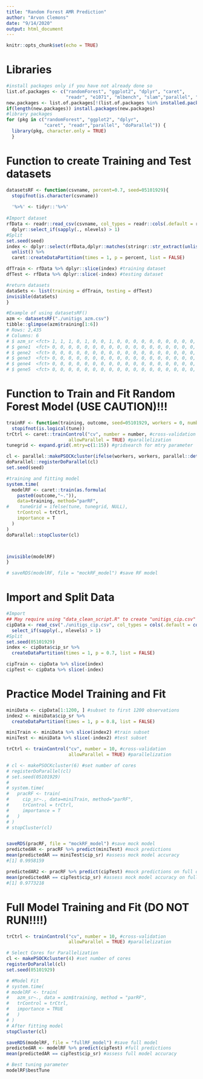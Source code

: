 ```yaml
---
title: "Random Forest AMR Prediction"
author: "Arvon Clemons"
date: "9/14/2020"
output: html_document
---
```


```r
knitr::opts_chunk$set(echo = TRUE)
```

# Libraries
```r
#install packages only if you have not already done so 
list.of.packages <- c("randomForest", "ggplot2", "dplyr", "caret",
                      "readr", "e1071", "mlbench", "slam","parallel", "doParallel")
new.packages <- list.of.packages[!(list.of.packages %in% installed.packages()[,"Package"])]
if(length(new.packages)) install.packages(new.packages)
#library packages
for (pkg in c("randomForest", "ggplot2", "dplyr",
              "caret", "readr","parallel", "doParallel")) {
  library(pkg, character.only = TRUE)
  }
```

# Function to create Training and Test datasets
```r
datasetsRF <- function(csvname, percent=0.7, seed=05101929){
  stopifnot(is.character(csvname))
  
  '%>%' <- tidyr::'%>%'
  
#Import dataset
rfData <- readr::read_csv(csvname, col_types = readr::cols(.default = readr::col_factor(NULL))) %>% 
  dplyr::select_if(sapply(., nlevels) > 1)
#Split
set.seed(seed)
index <- dplyr::select(rfData,dplyr::matches(stringr::str_extract(unlist(stringr::str_split(csvname, "_"))[2],"^[[:alpha:]]+"))) %>% 
  unlist() %>% 
  caret::createDataPartition(times = 1, p = percent, list = FALSE)

dfTrain <- rfData %>% dplyr::slice(index) #training dataset
dfTest <- rfData %>% dplyr::slice(-index) #testing dataset

#return datasets
dataSets <- list(training = dfTrain, testing = dfTest)
invisible(dataSets)
}

#Example of using datasetsRF()
azm <- datasetsRF("./unitigs_azm.csv")
tibble::glimpse(azm$training[1:6])
# Rows: 2,435
# Columns: 6
# $ azm_sr <fct> 1, 1, 1, 0, 1, 0, 0, 1, 0, 0, 0, 0, 0, 0, 0, 0, 0, 0, 0, 0, 0, 0, 0, 0, 0, 0, 0, 0, 0, 0, 0,...
# $ gene1  <fct> 0, 0, 0, 0, 0, 0, 0, 0, 0, 0, 0, 0, 0, 0, 0, 0, 0, 0, 0, 0, 0, 0, 0, 0, 0, 0, 0, 0, 0, 0, 0,...
# $ gene2  <fct> 0, 0, 0, 0, 0, 0, 0, 0, 0, 0, 0, 0, 0, 0, 0, 0, 0, 0, 0, 0, 0, 0, 0, 0, 0, 0, 0, 0, 0, 0, 0,...
# $ gene3  <fct> 0, 0, 0, 0, 0, 0, 0, 0, 0, 0, 0, 0, 0, 0, 0, 0, 0, 0, 0, 0, 0, 0, 0, 0, 0, 0, 0, 0, 0, 0, 0,...
# $ gene4  <fct> 0, 0, 0, 0, 0, 0, 0, 0, 0, 0, 0, 0, 0, 0, 0, 0, 0, 0, 0, 0, 0, 0, 0, 0, 0, 0, 0, 0, 0, 0, 0,...
# $ gene5  <fct> 0, 0, 0, 0, 0, 0, 0, 0, 0, 0, 0, 0, 0, 0, 0, 0, 0, 0, 0, 0, 0, 0, 0, 0, 0, 0, 0, 0, 0, 0, 0,...
```

# Function to Train and Fit Random Forest Model (USE CAUTION)!!!
```r
trainRF <- function(training, outcome, seed=05101929, workers = 0, number=10, tune=FALSE){
  stopifnot(is.logical(tune))
trCtrl <- caret::trainControl("cv", number = number, #cross-validation
                       allowParallel = TRUE) #parallelization
tunegrid <- expand.grid(.mtry=c(1:15)) #gridsearch for mtry parameter

cl <- parallel::makePSOCKcluster(ifelse(workers, workers, parallel::detectCores())) #set number of cores
doParallel::registerDoParallel(cl)
set.seed(seed)

#training and fitting model
system.time(
  modelRF <- caret::train(as.formula(
    paste0(outcome,"~.")),
    data=training, method="parRF",
#    tuneGrid = ifelse(tune, tunegrid, NULL),
    trControl = trCtrl,
    importance = T
  )
)
doParallel::stopCluster(cl)



invisible(modelRF)
}

# saveRDS(modelRF, file = "mockRF_model") #save RF model

```

# Import and Split Data
```r
#Import
## May require using "data_clean_script.R" to create "unitigs_cip.csv" in local directory
cipData <- read_csv("./unitigs_cip.csv", col_types = cols(.default = col_factor(NULL))) %>% 
  select_if(sapply(., nlevels) > 1)
#Split
set.seed(05101929)
index <- cipData$cip_sr %>% 
  createDataPartition(times = 1, p = 0.7, list = FALSE)

cipTrain <- cipData %>% slice(index)
cipTest <- cipData %>% slice(-index)
```

# Practice Model Training and Fit
```r
miniData <- cipData[1:1200, ] #subset to first 1200 observations
index2 <- miniData$cip_sr %>% 
  createDataPartition(times = 1, p = 0.8, list = FALSE)

miniTrain <- miniData %>% slice(index2) #train subset
miniTest <- miniData %>% slice(-index2) #test subset

trCtrl <- trainControl("cv", number = 10, #cross-validation
                       allowParallel = TRUE) #parallelization

# cl <- makePSOCKcluster(6) #set number of cores
# registerDoParallel(cl)
# set.seed(05101929)
# 
# system.time(
#   pracRF <- train(
#     cip_sr~., data=miniTrain, method="parRF",
#     trControl = trCtrl,
#     importance = T
#   )
# )
# stopCluster(cl)


saveRDS(pracRF, file = "mockRF_model") #save mock model
predictedAR <- pracRF %>% predict(miniTest) #mock predictions
mean(predictedAR == miniTest$cip_sr) #assess mock model accuracy
#[1] 0.9958159

predictedAR2 <- pracRF %>% predict(cipTest) #mock predictions on full dataset
mean(predictedAR == cipTest$cip_sr) #assess mock model accuracy on full dataset
#[1] 0.9773218
```

# Full Model Training and Fit (DO NOT RUN!!!!)
```r
trCtrl <- trainControl("cv", number = 10, #cross-validation
                       allowParallel = TRUE) #parallelization

# Select Cores for Parallelization
cl <- makePSOCKcluster(4) #set number of cores
registerDoParallel(cl)
set.seed(05101929)

# #Model Fit
# system.time(
# modelRF <- train(
#   azm_sr~., data = azm$training, method = "parRF",
#   trControl = trCtrl,
#   importance = TRUE
#   )
# )
# After fitting model
stopCluster(cl)

saveRDS(modelRF, file = "fullRF_model") #save full model
predictedAR <- modelRF %>% predict(cipTest) #full predictions
mean(predictedAR == cipTest$cip_sr) #assess full model accuracy

# Best tuning parameter
modelRF$bestTune
```

